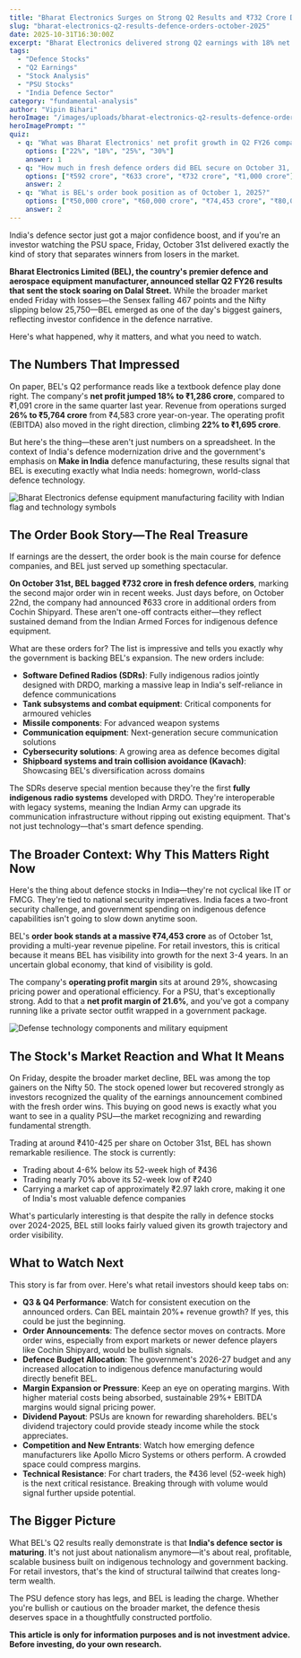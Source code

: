 ```yaml
---
title: "Bharat Electronics Surges on Strong Q2 Results and ₹732 Crore Defence Orders—A Winning Formula for Defence Stocks"
slug: "bharat-electronics-q2-results-defence-orders-october-2025"
date: 2025-10-31T16:30:00Z
excerpt: "Bharat Electronics delivered strong Q2 earnings with 18% net profit growth and secured ₹732 crore in fresh defence orders, propelling the stock higher. Here's why this matters for Indian retail investors betting on the defence sector."
tags:
  - "Defence Stocks"
  - "Q2 Earnings"
  - "Stock Analysis"
  - "PSU Stocks"
  - "India Defence Sector"
category: "fundamental-analysis"
author: "Vipin Bihari"
heroImage: "/images/uploads/bharat-electronics-q2-results-defence-orders-october-2025/hero-image.jpg"
heroImagePrompt: ""
quiz:
  - q: "What was Bharat Electronics' net profit growth in Q2 FY26 compared to Q2 FY25?"
    options: ["22%", "18%", "25%", "30%"]
    answer: 1
  - q: "How much in fresh defence orders did BEL secure on October 31, 2025?"
    options: ["₹592 crore", "₹633 crore", "₹732 crore", "₹1,000 crore"]
    answer: 2
  - q: "What is BEL's order book position as of October 1, 2025?"
    options: ["₹50,000 crore", "₹60,000 crore", "₹74,453 crore", "₹80,000 crore"]
    answer: 2
---
```


India's defence sector just got a major confidence boost, and if you're an investor watching the PSU space, Friday, October 31st delivered exactly the kind of story that separates winners from losers in the market.

**Bharat Electronics Limited (BEL), the country's premier defence and aerospace equipment manufacturer, announced stellar Q2 FY26 results that sent the stock soaring on Dalal Street.** While the broader market ended Friday with losses—the Sensex falling 467 points and the Nifty slipping below 25,750—BEL emerged as one of the day's biggest gainers, reflecting investor confidence in the defence narrative.

Here's what happened, why it matters, and what you need to watch.

## The Numbers That Impressed

On paper, BEL's Q2 performance reads like a textbook defence play done right. The company's **net profit jumped 18% to ₹1,286 crore**, compared to ₹1,091 crore in the same quarter last year. Revenue from operations surged **26% to ₹5,764 crore** from ₹4,583 crore year-on-year. The operating profit (EBITDA) also moved in the right direction, climbing **22% to ₹1,695 crore**.

But here's the thing—these aren't just numbers on a spreadsheet. In the context of India's defence modernization drive and the government's emphasis on **Make in India** defence manufacturing, these results signal that BEL is executing exactly what India needs: homegrown, world-class defence technology.

![Bharat Electronics defense equipment manufacturing facility with Indian flag and technology symbols](/images/uploads/bharat-electronics-q2-results-defence-orders-october-2025/bel_defense_orders.png)

## The Order Book Story—The Real Treasure

If earnings are the dessert, the order book is the main course for defence companies, and BEL just served up something spectacular.

**On October 31st, BEL bagged ₹732 crore in fresh defence orders**, marking the second major order win in recent weeks. Just days before, on October 22nd, the company had announced ₹633 crore in additional orders from Cochin Shipyard. These aren't one-off contracts either—they reflect sustained demand from the Indian Armed Forces for indigenous defence equipment.

What are these orders for? The list is impressive and tells you exactly why the government is backing BEL's expansion. The new orders include:

- **Software Defined Radios (SDRs)**: Fully indigenous radios jointly designed with DRDO, marking a massive leap in India's self-reliance in defence communications
- **Tank subsystems and combat equipment**: Critical components for armoured vehicles
- **Missile components**: For advanced weapon systems
- **Communication equipment**: Next-generation secure communication solutions
- **Cybersecurity solutions**: A growing area as defence becomes digital
- **Shipboard systems and train collision avoidance (Kavach)**: Showcasing BEL's diversification across domains

The SDRs deserve special mention because they're the first **fully indigenous radio systems** developed with DRDO. They're interoperable with legacy systems, meaning the Indian Army can upgrade its communication infrastructure without ripping out existing equipment. That's not just technology—that's smart defence spending.

## The Broader Context: Why This Matters Right Now

Here's the thing about defence stocks in India—they're not cyclical like IT or FMCG. They're tied to national security imperatives. India faces a two-front security challenge, and government spending on indigenous defence capabilities isn't going to slow down anytime soon.

BEL's **order book stands at a massive ₹74,453 crore** as of October 1st, providing a multi-year revenue pipeline. For retail investors, this is critical because it means BEL has visibility into growth for the next 3-4 years. In an uncertain global economy, that kind of visibility is gold.

The company's **operating profit margin** sits at around 29%, showcasing pricing power and operational efficiency. For a PSU, that's exceptionally strong. Add to that a **net profit margin of 21.6%**, and you've got a company running like a private sector outfit wrapped in a government package.

![Defense technology components and military equipment](/images/uploads/bharat-electronics-q2-results-defence-orders-october-2025/defense_tech_products.png)

## The Stock's Market Reaction and What It Means

On Friday, despite the broader market decline, BEL was among the top gainers on the Nifty 50. The stock opened lower but recovered strongly as investors recognized the quality of the earnings announcement combined with the fresh order wins. This buying on good news is exactly what you want to see in a quality PSU—the market recognizing and rewarding fundamental strength.

Trading at around ₹410-425 per share on October 31st, BEL has shown remarkable resilience. The stock is currently:
- Trading about 4-6% below its 52-week high of ₹436
- Trading nearly 70% above its 52-week low of ₹240
- Carrying a market cap of approximately ₹2.97 lakh crore, making it one of India's most valuable defence companies

What's particularly interesting is that despite the rally in defence stocks over 2024-2025, BEL still looks fairly valued given its growth trajectory and order visibility.

## What to Watch Next

This story is far from over. Here's what retail investors should keep tabs on:

- **Q3 & Q4 Performance**: Watch for consistent execution on the announced orders. Can BEL maintain 20%+ revenue growth? If yes, this could be just the beginning.
- **Order Announcements**: The defence sector moves on contracts. More order wins, especially from export markets or newer defence players like Cochin Shipyard, would be bullish signals.
- **Defence Budget Allocation**: The government's 2026-27 budget and any increased allocation to indigenous defence manufacturing would directly benefit BEL.
- **Margin Expansion or Pressure**: Keep an eye on operating margins. With higher material costs being absorbed, sustainable 29%+ EBITDA margins would signal pricing power.
- **Dividend Payout**: PSUs are known for rewarding shareholders. BEL's dividend trajectory could provide steady income while the stock appreciates.
- **Competition and New Entrants**: Watch how emerging defence manufacturers like Apollo Micro Systems or others perform. A crowded space could compress margins.
- **Technical Resistance**: For chart traders, the ₹436 level (52-week high) is the next critical resistance. Breaking through with volume would signal further upside potential.

## The Bigger Picture

What BEL's Q2 results really demonstrate is that **India's defence sector is maturing**. It's not just about nationalism anymore—it's about real, profitable, scalable business built on indigenous technology and government backing. For retail investors, that's the kind of structural tailwind that creates long-term wealth.

The PSU defence story has legs, and BEL is leading the charge. Whether you're bullish or cautious on the broader market, the defence thesis deserves space in a thoughtfully constructed portfolio.

**This article is only for information purposes and is not investment advice. Before investing, do your own research.**
